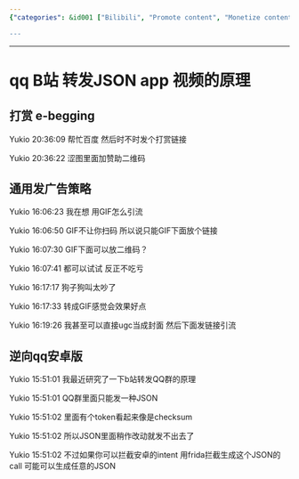 ```yaml
---
{"categories": &id001 ["Bilibili", "Promote content", "Monetize content", "GIFs", "QR codes", "JSON data", "Android intents"], "category": "Content Promotion", "date": "2022-10-18 15:52:52", "description": "This article discusses various methods to promote and monetize content on Bilibili, including utilizing GIFs, QR codes, and modifying JSON data for Android intents using Frida. The techniques covered can help creators increase engagement and generate income through their work on the platform.", "tags": *id001, "title": "Monetizing Bilibili Content with GIFs, QR Codes, and JSON Modification"}

---
```


------

# qq B站 转发JSON app 视频的原理

## 打赏 e-begging

Yukio 20:36:09
帮忙百度 然后时不时发个打赏链接

Yukio 20:36:22
涩图里面加赞助二维码


## 通用发广告策略

Yukio 16:06:23
我在想 用GIF怎么引流

Yukio 16:06:50
GIF不让你扫码 所以说只能GIF下面放个链接

Yukio 16:07:30
GIF下面可以放二维码？

Yukio 16:07:41
都可以试试 反正不吃亏

Yukio 16:17:17
狗子狗叫太吵了

Yukio 16:17:33
转成GIF感觉会效果好点

Yukio 16:19:26
我甚至可以直接ugc当成封面 然后下面发链接引流

## 逆向qq安卓版

Yukio 15:51:01
我最近研究了一下b站转发QQ群的原理

Yukio 15:51:01
QQ群里面只能发一种JSON

Yukio 15:51:02
里面有个token看起来像是checksum

Yukio 15:51:02
所以JSON里面稍作改动就发不出去了

Yukio 15:51:02
不过如果你可以拦截安卓的intent 用frida拦截生成这个JSON的call 可能可以生成任意的JSON

